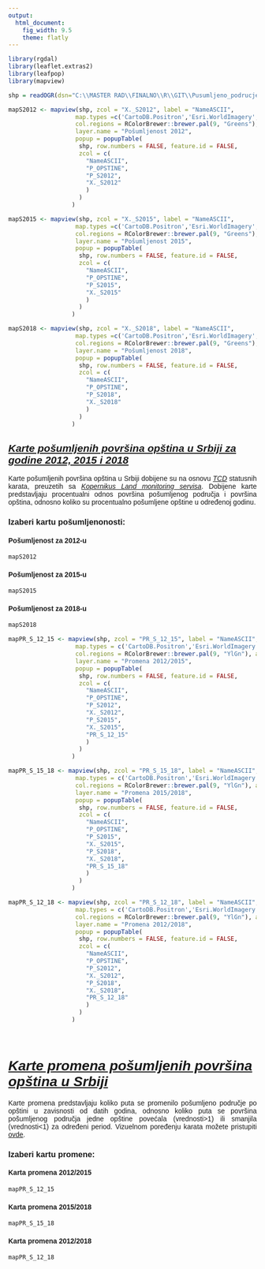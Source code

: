 ```yaml
---
output:
  html_document: 
    fig_width: 9.5
    theme: flatly
---
```


<!-- ucitavanje biblioteka -->

```r
library(rgdal) 
library(leaflet.extras2)
library(leafpop)
library(mapview)
```

<!-- unos shp fajla -->

```r
shp = readOGR(dsn="C:\\MASTER RAD\\FINALNO\\R\\GIT\\Pusumljeno_podrucje\\PODACI",layer="STATISTIKA")
```

<!-- kreiranje mapa posumljenih povrsina -->

```r
mapS2012 <- mapview(shp, zcol = "X._S2012", label = "NameASCII",
                   map.types =c('CartoDB.Positron','Esri.WorldImagery','OpenStreetMap'),
                   col.regions = RColorBrewer::brewer.pal(9, "Greens"), alpha.regions = 1,
                   layer.name = "Pošumljenost 2012",
                   popup = popupTable(
                    shp, row.numbers = FALSE, feature.id = FALSE,
                    zcol = c(
                      "NameASCII",
                      "P_OPSTINE",
                      "P_S2012",
                      "X._S2012"
                      )
                    )
                  )

mapS2015 <- mapview(shp, zcol = "X._S2015", label = "NameASCII",
                   map.types =c('CartoDB.Positron','Esri.WorldImagery','OpenStreetMap'),
                   col.regions = RColorBrewer::brewer.pal(9, "Greens"), alpha.regions = 1,
                   layer.name = "Pošumljenost 2015",
                   popup = popupTable(
                    shp, row.numbers = FALSE, feature.id = FALSE,
                    zcol = c(
                      "NameASCII",
                      "P_OPSTINE",
                      "P_S2015",
                      "X._S2015"
                      )
                    )
                  )

mapS2018 <- mapview(shp, zcol = "X._S2018", label = "NameASCII",
                   map.types =c('CartoDB.Positron','Esri.WorldImagery','OpenStreetMap'),
                   col.regions = RColorBrewer::brewer.pal(9, "Greens"), alpha.regions = 1,
                   layer.name = "Pošumljenost 2018",
                   popup = popupTable(
                    shp, row.numbers = FALSE, feature.id = FALSE,
                    zcol = c(
                      "NameASCII",
                      "P_OPSTINE",
                      "P_S2018",
                      "X._S2018"
                      )
                    )
                  )
```

<!-- PRVI DIO -->

## [[*Karte pošumljenih površina opština u Srbiji za godine 2012, 2015 i 2018*]{.underline}]{style="font-family:Arial"}

<p style="text-align:justify;font-family:Arial">Karte pošumljenih površina opština u Srbiji dobijene su na osnovu [*TCD*](https://land.copernicus.eu/en/products/high-resolution-layer-tree-cover-density) statusnih karata, preuzetih sa [*Kopernikus Land monitoring servisa*](https://land.copernicus.eu/en/map-viewer). Dobijene karte predstavljaju procentualni odnos površina pošumljenog područja i površina opština, odnosno koliko su procentualno pošumljene opštine u određenoj godinu.</p>

\n

### [Izaberi kartu pošumljenonosti:]{style="font-family:Arial"} {.tabset}

#### [Pošumljenost za 2012-u]{style="font-family:Arial"}

```r
mapS2012
```

#### [Pošumljenost za 2015-u]{style="font-family:Arial"}

```r
mapS2015
```

#### [Pošumljenost za 2018-u]{style="font-family:Arial"}

```r
mapS2018
```

\n

<!-- kreiranje mapa promena -->

```r
mapPR_S_12_15 <- mapview(shp, zcol = "PR_S_12_15", label = "NameASCII",
                   map.types = c('CartoDB.Positron','Esri.WorldImagery','OpenStreetMap'),
                   col.regions = RColorBrewer::brewer.pal(9, "YlGn"), alpha.regions = 1,
                   layer.name = "Promena 2012/2015",
                   popup = popupTable(
                    shp, row.numbers = FALSE, feature.id = FALSE,
                    zcol = c(
                      "NameASCII",
                      "P_OPSTINE",
                      "P_S2012",
                      "X._S2012",
                      "P_S2015",
                      "X._S2015",
                      "PR_S_12_15"
                      )
                    )
                  )

mapPR_S_15_18 <- mapview(shp, zcol = "PR_S_15_18", label = "NameASCII",
                   map.types = c('CartoDB.Positron','Esri.WorldImagery','OpenStreetMap'),
                   col.regions = RColorBrewer::brewer.pal(9, "YlGn"), alpha.regions = 1,
                   layer.name = "Promena 2015/2018",
                   popup = popupTable(
                    shp, row.numbers = FALSE, feature.id = FALSE,
                    zcol = c(
                      "NameASCII",
                      "P_OPSTINE",
                      "P_S2015",
                      "X._S2015",
                      "P_S2018",
                      "X._S2018",
                      "PR_S_15_18"
                      )
                    )
                  )

mapPR_S_12_18 <- mapview(shp, zcol = "PR_S_12_18", label = "NameASCII",
                   map.types = c('CartoDB.Positron','Esri.WorldImagery','OpenStreetMap'),
                   col.regions = RColorBrewer::brewer.pal(9, "YlGn"), alpha.regions = 1,
                   layer.name = "Promena 2012/2018",
                   popup = popupTable(
                    shp, row.numbers = FALSE, feature.id = FALSE,
                    zcol = c(
                      "NameASCII",
                      "P_OPSTINE",
                      "P_S2012",
                      "X._S2012",
                      "P_S2018",
                      "X._S2018",
                      "PR_S_12_18"
                      )
                    )
                  )

```

\n

\
<!-- DRUGI DIO  -->

# [[*Karte promena pošumljenih površina opština u Srbiji*]{.underline}]{style="font-family:Arial"}

<p style="text-align:justify;font-family:Arial">Karte promena predstavljaju koliko puta se promenilo pošumljeno područje po opštini u zavisnosti od datih godina, odnosno koliko puta se površina pošumljenog područja jedne opštine povećala (vrednosti\>1) ili smanjila (vrednosti\<1) za određeni period. Vizuelnom poređenju karata možete pristupiti [ovde](https://jovanat3.github.io/Posumljenost_poredjene/).</p>

\n

### [Izaberi kartu promene:]{style="font-family:Arial"} {.tabset}

#### [Karta promena 2012/2015]{style="font-family:Arial"}

```r
mapPR_S_12_15
```

\n

#### [Karta promena 2015/2018]{style="font-family:Arial"}

```r
mapPR_S_15_18 
```

\n

#### [Karta promena 2012/2018]{style="font-family:Arial"}

```r
mapPR_S_12_18
```
